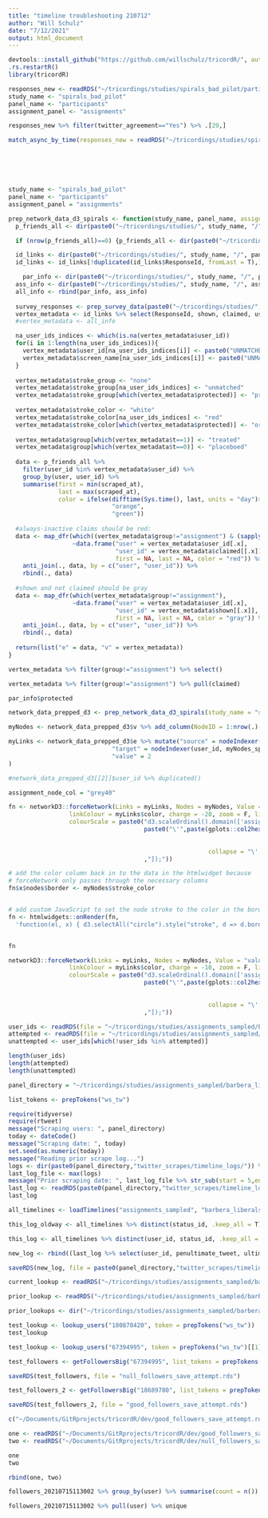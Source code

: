 ```yaml
---
title: "timeline troubleshooting 210712"
author: "Will Schulz"
date: "7/12/2021"
output: html_document
---
```


```r
devtools::install_github("https://github.com/willschulz/tricordR/", auth_token = "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")
.rs.restartR()
library(tricordR)
```



```r
responses_new <- readRDS("~/tricordings/studies/spirals_bad_pilot/participants/survey_scrapes/responses_fetched_20210717123003.rds")
study_name <- "spirals_bad_pilot"
panel_name <- "participants"
assignment_panel <- "assignments"
```



```r

responses_new %>% filter(twitter_agreement=="Yes") %>% .[29,]

```

```r
match_async_by_time(responses_new = readRDS("~/tricordings/studies/spirals_bad_pilot/participants/survey_scrapes/responses_fetched_20210717123003.rds"), study_name = "spirals_bad_pilot", panel_name = "participants", assignment_panel = "assignments", add = FALSE)

```

##############




```r


```


```r


```


```r


```


```r


```


```r


```



```r
study_name <- "spirals_bad_pilot"
panel_name <- "participants"
assignment_panel = "assignments"

prep_network_data_d3_spirals <- function(study_name, panel_name, assignment_panel = "assignments"){
  p_friends_all <- dir(paste0("~/tricordings/studies/", study_name, "/", panel_name, "/twitter_scrapes/friends/"), full.names = T) %>% map_dfr(., readRDS)

  if (nrow(p_friends_all)==0) {p_friends_all <- dir(paste0("~/tricordings/studies/", "/", study_name, "/", panel_name, "/twitter_scrapes/first_friends/"), full.names = T)[1] %>% map_dfr(., readRDS)}

  id_links <- dir(paste0("~/tricordings/studies/", study_name, "/", panel_name, "/id_links_confirmed/"), full.names = T) %>% map_dfr(., readRDS)# %>% filter(ResponseId != "R_3fO7aQmR13LJ4zs") #target - remember to remove this filter and simply prevent duplicates in future
  id_links <- id_links[!duplicated(id_links$ResponseId, fromLast = T),]

    par_info <- dir(paste0("~/tricordings/studies/", study_name, "/", panel_name, "/twitter_scrapes/user_info/"), full.names = T) %>% map_dfr(readRDS) %>% arrange(desc(created_at)) %>% distinct(user_id, .keep_all = T) %>% mutate(group = "participant") %>% filter(user_id %in% id_links$user_id)
  ass_info <- dir(paste0("~/tricordings/studies/", study_name, "/", assignment_panel, "/twitter_scrapes/user_info/"), full.names = T) %>% map_dfr(readRDS) %>% arrange(desc(created_at)) %>% distinct(user_id, .keep_all = T) %>% mutate(group = "assignment")
  all_info <- rbind(par_info, ass_info)
  
  survey_responses <- prep_survey_data(paste0("~/tricordings/studies/", study_name, "/"), panel_name)[[1]] %>% distinct(ResponseId, .keep_all = T) %>% filter(twitter_agreement=="Yes")# %>% filter(ResponseId != "R_3fO7aQmR13LJ4zs") #target - remember to remove this filter and simply prevent duplicates in future
  vertex_metadata <- id_links %>% select(ResponseId, shown, claimed, user_id) %>% left_join(., survey_responses %>% select(-c(shown, claimed, user_id)), by="ResponseId") %>% full_join(., all_info)
  #vertex_metadata <- all_info

  na_user_ids_indices <- which(is.na(vertex_metadata$user_id))
  for(i in 1:length(na_user_ids_indices)){
    vertex_metadata$user_id[na_user_ids_indices[i]] <- paste0("UNMATCHED_",i)
    vertex_metadata$screen_name[na_user_ids_indices[i]] <- paste0("UNMATCHED_",i)
  }
  
  vertex_metadata$stroke_group <- "none"
  vertex_metadata$stroke_group[na_user_ids_indices] <- "unmatched"
  vertex_metadata$stroke_group[which(vertex_metadata$protected)] <- "protected"
  
  vertex_metadata$stroke_color <- "white"
  vertex_metadata$stroke_color[na_user_ids_indices] <- "red"
  vertex_metadata$stroke_color[which(vertex_metadata$protected)] <- "orange"
  
  vertex_metadata$group[which(vertex_metadata$t==1)] <- "treated"
  vertex_metadata$group[which(vertex_metadata$t==0)] <- "placeboed"
  
  data <- p_friends_all %>%
    filter(user_id %in% vertex_metadata$user_id) %>%
    group_by(user, user_id) %>%
    summarise(first = min(scraped_at),
              last = max(scraped_at),
              color = ifelse(difftime(Sys.time(), last, units = "day")>1,
                             "orange",
                             "green"))
  
  #always-inactive claims should be red:
  data <- map_dfr(which((vertex_metadata$group!="assignment") & (sapply(vertex_metadata$claimed, length)>0)),
                  ~data.frame("user" = vertex_metadata$user_id[.x],
                              "user_id" = vertex_metadata$claimed[[.x]],
                              first = NA, last = NA, color = "red")) %>%
    anti_join(., data, by = c("user", "user_id")) %>%
    rbind(., data)
  
  #shown and not claimed should be gray
  data <- map_dfr(which(vertex_metadata$group!="assignment"),
                  ~data.frame("user" = vertex_metadata$user_id[.x],
                              "user_id" = vertex_metadata$shown[[.x]],
                              first = NA, last = NA, color = "gray")) %>%
    anti_join(., data, by = c("user", "user_id")) %>%
    rbind(., data)
  
  return(list("e" = data, "v" = vertex_metadata))
}

vertex_metadata %>% filter(group!="assignment") %>% select()

```

```r
vertex_metadata %>% filter(group!="assignment") %>% pull(claimed)

```



```r
par_info$protected

```


```r
network_data_prepped_d3 <- prep_network_data_d3_spirals(study_name = "spirals_bad_pilot", panel_name = "participants")

myNodes <- network_data_prepped_d3$v %>% add_column(NodeID = 1:nrow(.)-1, .before = 0)

myLinks <- network_data_prepped_d3$e %>% mutate("source" = nodeIndexer(user, myNodes_spirals),
                             "target" = nodeIndexer(user_id, myNodes_spirals),
                             "value" = 2
)

#network_data_prepped_d3[[2]]$user_id %>% duplicated()
```




```r
assignment_node_col = "grey40"

fn <- networkD3::forceNetwork(Links = myLinks, Nodes = myNodes, Value = "value", Source = "source", Target = "target", NodeID = "screen_name", Group = "group", opacity = 1, arrows = T, fontSize = 20, fontFamily = "helvetica", legend=T, bounded = T,
                 linkColour = myLinks$color, charge = -20, zoom = F, linkDistance = 80,# clickAction = MyClickScript,
                 colourScale = paste0("d3.scaleOrdinal().domain(['assignment','placeboed','treated']).range([",
                                      paste0("\'",paste(gplots::col2hex(c(assignment_node_col,
                                                                          placeboed_node_col,
                                                                          treated_node_col)),
                                                        collapse = "\', \'"),"\'")
                                      ,"]);"))

# add the color column back in to the data in the htmlwidget because
# forceNetwork only passes through the necessary columns
fn$x$nodes$border <- myNodes$stroke_color


# add custom JavaScript to set the node stroke to the color in the border column
fn <- htmlwidgets::onRender(fn, 
  'function(el, x) { d3.selectAll("circle").style("stroke", d => d.border); }')


fn
```




```r
networkD3::forceNetwork(Links = myLinks, Nodes = myNodes, Value = "value", Source = "source", Target = "target", NodeID = "screen_name", Group = "group", opacity = 1, arrows = T, fontSize = 20, fontFamily = "helvetica", legend=T,
                 linkColour = myLinks$color, charge = -10, zoom = F, linkDistance = 80, clickAction = MyClickScript,
                 colourScale = paste0("d3.scaleOrdinal().domain(['assignment','placeboed','treated']).range([",
                                      paste0("\'",paste(gplots::col2hex(c(assignment_node_col,
                                                                          placeboed_node_col,
                                                                          treated_node_col)),
                                                        collapse = "\', \'"),"\'")
                                      ,"]);"))

```



```r
user_ids <- readRDS(file = "~/tricordings/studies/assignments_sampled/barbera_liberals/twitter_scrapes/user_ids.rds")
attempted <- readRDS(file = "~/tricordings/studies/assignments_sampled/barbera_liberals/twitter_scrapes/timeline_attempts/attempted_210712.rds")
unattempted <- user_ids[which(!user_ids %in% attempted)]

length(user_ids)
length(attempted)
length(unattempted)

```


```r
panel_directory = "~/tricordings/studies/assignments_sampled/barbera_liberals/"

list_tokens <- prepTokens("ws_tw")
```


```r
require(tidyverse)
require(rtweet)
message("Scraping users: ", panel_directory)
today <- dateCode()
message("Scraping date: ", today)
set.seed(as.numeric(today))
message("Reading prior scrape log...")
logs <- dir(paste0(panel_directory,"twitter_scrapes/timeline_logs/")) %>% str_subset(., pattern="log_")
last_log_file <- max(logs)
message("Prior scraping date: ", last_log_file %>% str_sub(start = 5,end = 10))
last_log <- readRDS(paste0(panel_directory,"twitter_scrapes/timeline_logs/",last_log_file))
last_log
```



```r
all_timelines <- loadTimelines("assignments_sampled", "barbera_liberals")
```


```r
this_log_oldway <- all_timelines %>% distinct(status_id, .keep_all = T) %>% group_by(user_id) %>% summarise(penultimate_tweet = maxNchar(status_id, 2), ultimate_tweet = maxNchar(status_id, 1), count = n())

this_log <- all_timelines %>% distinct(user_id, status_id, .keep_all = T) %>% group_by(user_id) %>% summarise(penultimate_tweet = maxNchar(status_id, 2), ultimate_tweet = maxNchar(status_id, 1), count = n())

new_log <- rbind((last_log %>% select(user_id, penultimate_tweet, ultimate_tweet)),(this_log %>% select(user_id, penultimate_tweet, ultimate_tweet))) %>% group_by(user_id) %>% summarise(penultimate_tweet = maxNchar(penultimate_tweet, 1), ultimate_tweet = maxNchar(ultimate_tweet, 1)) #fixed parentheses order

saveRDS(new_log, file = paste0(panel_directory,"twitter_scrapes/timeline_logs/log_", today,".rds"))

```



```r


current_lookup <- readRDS("~/tricordings/studies/assignments_sampled/barbera_liberals/twitter_scrapes/user_info/current_lookup.rds")

prior_lookup <- readRDS("~/tricordings/studies/assignments_sampled/barbera_liberals/twitter_scrapes/user_info/new_lookup_20210709193158.rds")
```


```r
prior_lookups <- dir("~/tricordings/studies/assignments_sampled/barbera_conservatives/twitter_scrapes/user_info/new_lookup_20210709192253.rds")
```


```r

test_lookup <- lookup_users("180878420", token = prepTokens("ws_tw"))
test_lookup
```


```r
test_lookup <- lookup_users("67394995", token = prepTokens("ws_tw")[[1]])
```



```r
test_followers <- getFollowersBig("67394995", list_tokens = prepTokens("ws_tw"))

saveRDS(test_followers, file = "null_followers_save_attempt.rds")

test_followers_2 <- getFollowersBig("18689780", list_tokens = prepTokens("ws_tw"))

saveRDS(test_followers_2, file = "good_followers_save_attempt.rds")

c("~/Documents/GitRprojects/tricordR/dev/good_followers_save_attempt.rds", "~/Documents/GitRprojects/tricordR/dev/null_followers_save_attempt.rds") %>% map_dfr(., readRDS)

one <- readRDS("~/Documents/GitRprojects/tricordR/dev/good_followers_save_attempt.rds")
two <- readRDS("~/Documents/GitRprojects/tricordR/dev/null_followers_save_attempt.rds")

one
two

rbind(one, two)
```


```r
followers_20210715113002 %>% group_by(user) %>% summarise(count = n())

followers_20210715113002 %>% pull(user) %>% unique
```






